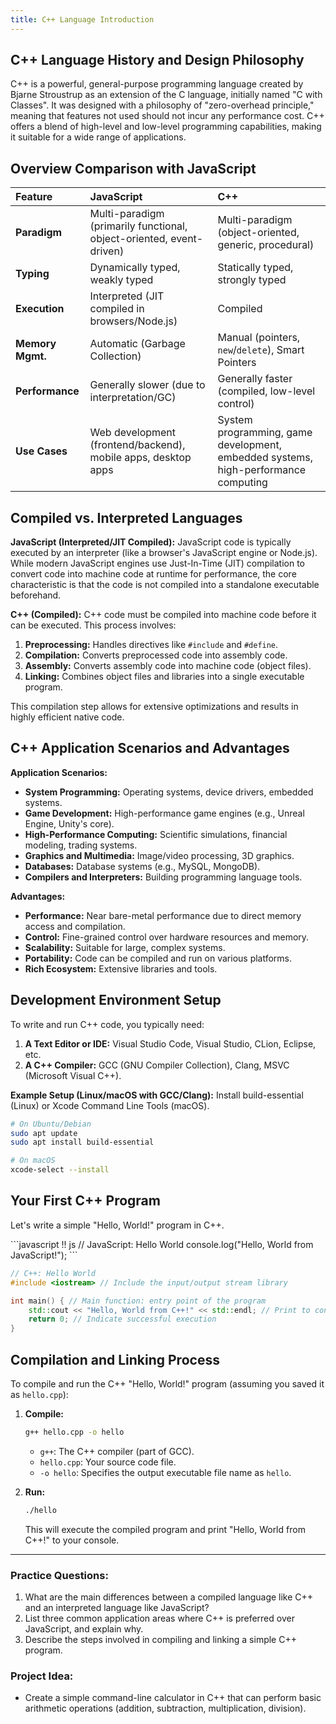 ```yaml
---
title: C++ Language Introduction
---
```


## C++ Language History and Design Philosophy

C++ is a powerful, general-purpose programming language created by Bjarne Stroustrup as an extension of the C language, initially named "C with Classes". It was designed with a philosophy of "zero-overhead principle," meaning that features not used should not incur any performance cost. C++ offers a blend of high-level and low-level programming capabilities, making it suitable for a wide range of applications.

## Overview Comparison with JavaScript

| Feature           | JavaScript                               | C++                                      |
| :---------------- | :--------------------------------------- | :--------------------------------------- |
| **Paradigm**      | Multi-paradigm (primarily functional, object-oriented, event-driven) | Multi-paradigm (object-oriented, generic, procedural) |
| **Typing**        | Dynamically typed, weakly typed          | Statically typed, strongly typed         |
| **Execution**     | Interpreted (JIT compiled in browsers/Node.js) | Compiled                                 |
| **Memory Mgmt.**  | Automatic (Garbage Collection)           | Manual (pointers, `new`/`delete`), Smart Pointers |
| **Performance**   | Generally slower (due to interpretation/GC) | Generally faster (compiled, low-level control) |
| **Use Cases**     | Web development (frontend/backend), mobile apps, desktop apps | System programming, game development, embedded systems, high-performance computing |

## Compiled vs. Interpreted Languages

**JavaScript (Interpreted/JIT Compiled):**
JavaScript code is typically executed by an interpreter (like a browser's JavaScript engine or Node.js). While modern JavaScript engines use Just-In-Time (JIT) compilation to convert code into machine code at runtime for performance, the core characteristic is that the code is not compiled into a standalone executable beforehand.

**C++ (Compiled):**
C++ code must be compiled into machine code before it can be executed. This process involves:
1.  **Preprocessing:** Handles directives like `#include` and `#define`.
2.  **Compilation:** Converts preprocessed code into assembly code.
3.  **Assembly:** Converts assembly code into machine code (object files).
4.  **Linking:** Combines object files and libraries into a single executable program.

This compilation step allows for extensive optimizations and results in highly efficient native code.

## C++ Application Scenarios and Advantages

**Application Scenarios:**
*   **System Programming:** Operating systems, device drivers, embedded systems.
*   **Game Development:** High-performance game engines (e.g., Unreal Engine, Unity's core).
*   **High-Performance Computing:** Scientific simulations, financial modeling, trading systems.
*   **Graphics and Multimedia:** Image/video processing, 3D graphics.
*   **Databases:** Database systems (e.g., MySQL, MongoDB).
*   **Compilers and Interpreters:** Building programming language tools.

**Advantages:**
*   **Performance:** Near bare-metal performance due to direct memory access and compilation.
*   **Control:** Fine-grained control over hardware resources and memory.
*   **Scalability:** Suitable for large, complex systems.
*   **Portability:** Code can be compiled and run on various platforms.
*   **Rich Ecosystem:** Extensive libraries and tools.

## Development Environment Setup

To write and run C++ code, you typically need:
1.  **A Text Editor or IDE:** Visual Studio Code, Visual Studio, CLion, Eclipse, etc.
2.  **A C++ Compiler:** GCC (GNU Compiler Collection), Clang, MSVC (Microsoft Visual C++).

**Example Setup (Linux/macOS with GCC/Clang):**
Install build-essential (Linux) or Xcode Command Line Tools (macOS).

```bash
# On Ubuntu/Debian
sudo apt update
sudo apt install build-essential

# On macOS
xcode-select --install
```

## Your First C++ Program

Let's write a simple "Hello, World!" program in C++.

<UniversalEditor title="Hello World Comparison" compare={true}>
```javascript !! js
// JavaScript: Hello World
console.log("Hello, World from JavaScript!");
```

```cpp !! cpp
// C++: Hello World
#include <iostream> // Include the input/output stream library

int main() { // Main function: entry point of the program
    std::cout << "Hello, World from C++!" << std::endl; // Print to console
    return 0; // Indicate successful execution
}
```
</UniversalEditor>

## Compilation and Linking Process

To compile and run the C++ "Hello, World!" program (assuming you saved it as `hello.cpp`):

1.  **Compile:**
    ```bash
    g++ hello.cpp -o hello
    ```
    *   `g++`: The C++ compiler (part of GCC).
    *   `hello.cpp`: Your source code file.
    *   `-o hello`: Specifies the output executable file name as `hello`.

2.  **Run:**
    ```bash
    ./hello
    ```
    This will execute the compiled program and print "Hello, World from C++!" to your console.

---

### Practice Questions:
1.  What are the main differences between a compiled language like C++ and an interpreted language like JavaScript?
2.  List three common application areas where C++ is preferred over JavaScript, and explain why.
3.  Describe the steps involved in compiling and linking a simple C++ program.

### Project Idea:
*   Create a simple command-line calculator in C++ that can perform basic arithmetic operations (addition, subtraction, multiplication, division).
